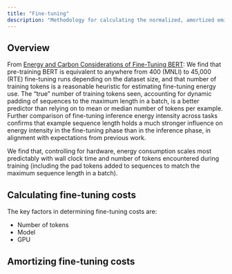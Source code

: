 ```yaml
---
title: "Fine-tuning"
description: "Methodology for calculating the normalized, amortized emissions from fine-tuning AI models"
---
```


## Overview

From [Energy and Carbon Considerations of Fine-Tuning BERT](https://arxiv.org/pdf/2311.10267):
We find that pre-training BERT is equivalent to anywhere from 400 (MNLI) to 45,000 (RTE) fine-tuning runs depending on the dataset size, and that number of training tokens is a reasonable heuristic for estimating fine-tuning energy use. The “true” number of training tokens seen, accounting for dynamic padding of sequences to the maximum length in a batch, is a better predictor than relying on to mean or median number of tokens per example. Further comparison of fine-tuning inference energy intensity across tasks confirms that example sequence length holds a much stronger influence on energy intensity in the fine-tuning phase than in the inference phase, in alignment with expectations from previous work.

We find that, controlling for hardware, energy consumption scales most predictably with wall clock time and number of tokens encountered during training (including the pad tokens added to sequences to match the maximum sequence length in a batch).

## Calculating fine-tuning costs

The key factors in determining fine-tuning costs are:
- Number of tokens
- Model
- GPU

## Amortizing fine-tuning costs
